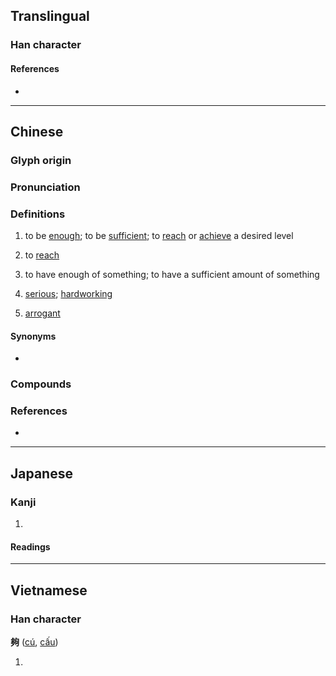 {{also|够}}
{{character info}}
==Translingual==

===Han character===
{{Han char|rn=36|rad=夕|as=08|sn=11|four=27220|canj=NNPR|ids=⿰多句}}

====References====
* {{Han ref|kx=0247.100|dkj=05777|dj=0491.120|hdz=20864.050|uh=5920|ud=22816|bh=B0F7|bd=45303}}

----

==Chinese==
{{zh-forms|s=够|t2=够|alt=彀,勾}}

===Glyph origin===
{{Han etym}}

===Pronunciation===
{{zh-pron
|m=gòu
|c=gau3
|h=pfs=kieu
|md=
|mn=kàu/qz:kiò/xm,zz:kò͘
|mn_note=kàu - vernacular; kiò/kò͘ - literary
|mn-t=gou3/gao3
|mn-t_note=gou3 - literary; gao3 - vernacular
|w=
|mc=y
|oc=y
|cat=a
}}

===Definitions===
{{zh-hanzi}}

# to be [[enough]]; to be [[sufficient]]; to [[reach]] or [[achieve]] a desired level
#: {{zh-x|我 的 錢 不夠。|I don't have enough money.}}
#: {{zh-x|一個 就 夠 了。|One is enough.}}
#: {{zh-x|他們 說 沒 吃 夠。|They say that they're still hungry. (''lit.'' They say that they didn't eat '''enough'''.)}}
# to [[reach]]
#: {{zh-x|夠 不 著|can't reach}}
# to have enough of something; to have a sufficient amount of something
#: {{zh-x|夠 嗮 嘢 食|having plenty of things to eat|C}}
#: {{zh-x|佢 唔 夠膽 食 鳳爪。|He doesn't have enough guts to try chicken feet.|C}}
#: {{zh-x|我 夠 了。|I'm fine./I don't need more.}}
# {{lb|zh|Hakka}} [[serious]]; [[hardworking]]
# {{lb|zh|Hakka}} [[arrogant]]

====Synonyms====
* {{qualifier|Hakka}} {{zh-l|罅|tr=la}}

===Compounds===
{{zh-der|夠味|夠分量|不夠格|儘夠|夠嗆|夥夠|夠面子|夠瞧的|夠情調|不夠味|不夠料|僅夠|夠本|夠不上|不夠|夠義氣|夠朋友|夠數|夠勁|夠交情|夠過兒|夠格|不夠眼光|夠受|不夠瞧|不夠數兒|足夠|能夠|夠皮|有夠}}

===References===
* {{R:yue:Hanzi}}

{{zh-cat|Beginning}}

----

==Japanese==

===Kanji===
{{ja-kanji|grade=|rs=夕08}}

# {{rfdef|ja|sort=夕08}}

====Readings====
{{ja-readings
|goon=く
|kanon=こう
|kun=あつ-まる, おお-い<おほ-い
}}

----

==Vietnamese==

===Han character===
'''夠''' ([[cú]], [[cấu]])

# {{rfdef|vi}}

{{cln|vi|Han tu}}